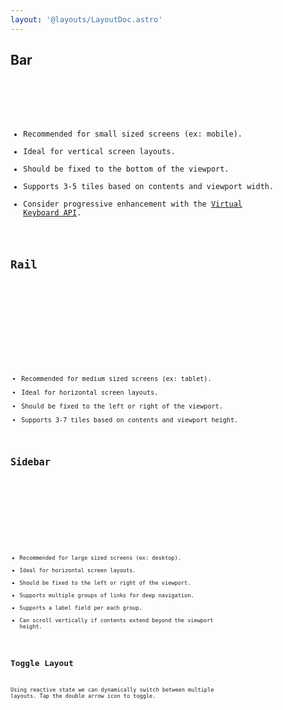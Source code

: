 ```yaml
---
layout: '@layouts/LayoutDoc.astro'
---
```







## Bar

<Preview client:load>
	<Fragment slot="preview">
		<Default client:visible />
	</Fragment>
	<Fragment slot="code">
		<Code code={DefaultRaw} lang="tsx" />
	</Fragment>
</Preview>

- Recommended for small sized screens (ex: mobile).
- Ideal for vertical screen layouts.
- Should be fixed to the bottom of the viewport.
- Supports 3-5 tiles based on contents and viewport width.
- Consider progressive enhancement with the [Virtual Keyboard API](https://developer.mozilla.org/en-US/docs/Web/API/VirtualKeyboard_API).

## Rail

<Preview client:load>
	<Fragment slot="preview">
		<Rail client:visible />
	</Fragment>
	<Fragment slot="code">
		<Code code={RailRaw} lang="tsx" />
	</Fragment>
</Preview>

- Recommended for medium sized screens (ex: tablet).
- Ideal for horizontal screen layouts.
- Should be fixed to the left or right of the viewport.
- Supports 3-7 tiles based on contents and viewport height.

## Sidebar

<Preview client:load>
	<Fragment slot="preview">
		<Sidebar client:visible />
	</Fragment>
	<Fragment slot="code">
		<Code code={SidebarRaw} lang="tsx" />
	</Fragment>
</Preview>

- Recommended for large sized screens (ex: desktop).
- Ideal for horizontal screen layouts.
- Should be fixed to the left or right of the viewport.
- Supports multiple groups of links for deep navigation.
- Supports a label field per each group.
- Can scroll vertically if contents extend beyond the viewport height.

## Toggle Layout

Using reactive state we can dynamically switch between multiple layouts. Tap the double arrow icon to toggle.

<Preview client:load>
	<Fragment slot="preview">
		<Toggle client:visible />
	</Fragment>
	<Fragment slot="code">
		<Code code={ToggleRaw} lang="tsx" />
	</Fragment>
</Preview>

